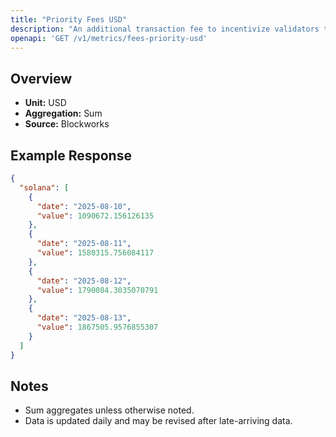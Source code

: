 ```yaml
---
title: "Priority Fees USD"
description: "An additional transaction fee to incentivize validators to prioritize and execute transactions."
openapi: 'GET /v1/metrics/fees-priority-usd'
---
```


## Overview

- **Unit:** USD
- **Aggregation:** Sum
- **Source:** Blockworks

## Example Response

```json
{
  "solana": [
    {
      "date": "2025-08-10",
      "value": 1090672.156126135
    },
    {
      "date": "2025-08-11",
      "value": 1580315.756084117
    },
    {
      "date": "2025-08-12",
      "value": 1790084.3035070791
    },
    {
      "date": "2025-08-13",
      "value": 1867505.9576855307
    }
  ]
}
```

## Notes
- Sum aggregates unless otherwise noted.
- Data is updated daily and may be revised after late-arriving data.
